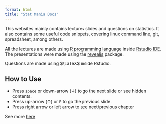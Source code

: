```yaml
---
format: html
title: "Stat Mania Docs"
---
```


This websites mainly contains lectures slides and questions on statistics. It also contains some useful code snippets, covering linux command line, git, spreadsheet, among others.

All the lectures are made using [R programming language](https://www.r-project.org/) inside [Rstudio IDE](https://posit.co/download/rstudio-desktop/). The presentations were made using the [revealjs](https://revealjs.com/) package.

Questions are made using $\LaTeX$ inside Rstudio.

## How to Use

- Press `space` or down-arrow ($\downarrow$) to go the next slide or see hidden contents.
- Press up-arrow ($\uparrow$) or `P` to go the previous slide.
- Press right arrow or left arrow to see next/previous chapter

See more [here](https://defkey.com/reveal-js-shortcuts)
